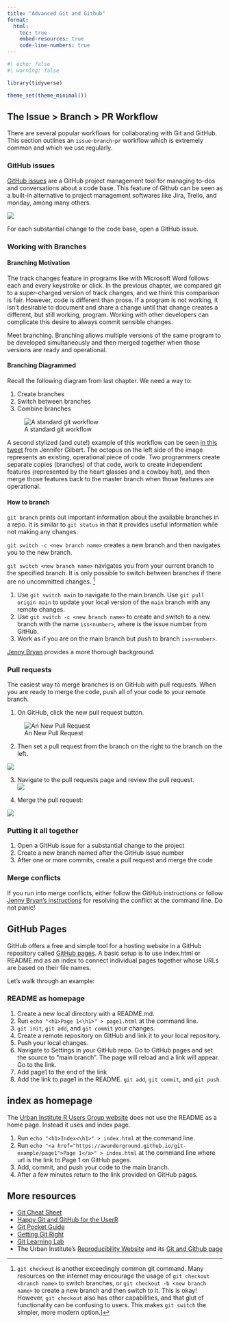 ```yaml
---
title: "Advanced Git and Github"
format: 
  html:
    toc: true
    embed-resources: true
    code-line-numbers: true
---
```



```r
#| echo: false
#| warning: false

library(tidyverse)

theme_set(theme_minimal())

```

## The Issue > Branch > PR Workflow
There are several popular workflows for collaborating with Git and GitHub. This section outlines an `issue`-`branch`-`pr` workflow which is extremely common and which we use regularly.

### GitHub issues

[GitHub issues](https://help.github.com/en/github/managing-your-work-on-github/about-issues) are a GitHub project management tool for managing to-dos and conversations about a code base. This feature of Github can be seen as a built-in alternative to project management softwares like Jira, Trello, and monday, among many others.

![](images/issues.png)


For each substantial change to the code base, open a GitHub issue.

### Working with Branches

#### Branching Motivation

The track changes feature in programs like with Microsoft Word follows each and every keystroke or click. In the previous chapter, we compared git to a super-charged version of track changes, and we think this comparison is fair. However, code is different than prose. If a program is not working, it isn’t desirable to document and share a change until that change creates a different, but still working, program. Working with other developers can complicate this desire to always commit sensible changes. 

Meet branching. Branching allows multiple versions of the same program to be developed simultaneously and then merged together when those versions are ready and operational. 

#### Branching Diagrammed 
Recall the following diagram from last chapter. We need a way to:

1. Create branches
2. Switch between branches
3. Combine branches

![A standard git workflow](images/git-branching.png)


A second stylized (and cute!) example of this workflow can be seen [in this tweet](https://twitter.com/jay_gee/status/702638177471873024/photo/1) from Jennifer Gilbert. The octopus on the left side of the image represents an existing, operational piece of code. Two programmers create separate copies (branches) of that code, work to create independent features (represented by the heart glasses and a cowboy hat), and then merge those features back to the master branch when those features are operational.

#### How to branch
`git branch` prints out important information about the available branches in a repo. It is similar to `git status` in that it provides useful information while not making any changes.

`git switch -c <new branch name>` creates a new branch and then navigates you to the new branch.

`git switch <new branch name>` navigates you from your current branch to the specified branch. It is only possible to switch between branches if there are no uncommitted changes. [^checkout]

[^checkout]: `git checkout` is another exceedingly common git command. Many resources on the internet may encourage the usage of `git checkout <branch name>` to switch branches, or `git checkout -b <new branch name>` to create a new branch and then switch to it. This is okay! However, `git checkout` also has other capabilities, and that glut of functionality can be confusing to users. This makes `git switch` the simpler, more modern option.]


1. Use `git switch main` to navigate to the main branch. Use `git pull origin main` to update your local version of the `main` branch with any remote changes. 
2. Use `git switch -c <new branch name>` to create and switch to a new branch with the name `iss<number>`, where <number> is the issue number from GitHub.
3. Work as if you are on the main branch but push to branch `iss<number>`. 

[Jenny Bryan](https://happygitwithr.com/git-branches.html) provides a more thorough background.

### Pull requests

The easiest way to merge branches is on GitHub with pull requests. When you are ready to merge the code, push all of your code to your remote branch. 

1. On GitHub, click the new pull request button. 

![An New Pull Request](images/new-pull-request.png)


2. Then set a pull request from the branch on the right to the branch on the left. 

![](images/pull-request.png){fig-align="center"}


3. Navigate to the pull requests page and review the pull request. <br>
![](images/pull-requests.png){fig-align="center"}

4. Merge the pull request:

![](images/merge-pull-request.png){fig-align="center"}

### Putting it all together

1. Open a GitHub issue for a substantial change to the project
2. Create a new branch named after the GitHub issue number
3. After one or more commits, create a pull request and merge the code

### Merge conflicts

If you run into merge conflicts, either follow the GitHub instructions or follow [Jenny Bryan's instructions](https://happygitwithr.com/git-branches.html) for resolving the conflict at the command line. Do not panic! 

## GitHub Pages

GitHub offers a free and simple tool for a hosting website in a GitHub repository called [GitHub pages](https://pages.github.com/). A basic setup is to use index.html or README.md as an index to connect individual pages together whose URLs are based on their file names. 

Let's walk through an example:

### README as homepage

1. Create a new local directory with a README.md.
2. Run `echo "<h1>Page 1<\h1>" > page1.html` at the command line.
3. `git init`, `git add`, and `git commit` your changes.
4. Create a remote repository on GitHub and link it to your local repository.
5. Push your local changes.
6. Navigate to Settings in your GitHub repo. Go to GitHub pages and set the source to "main branch". The page will reload and a link will appear. Go to the link. 
7. Add page1 to the end of the link
8. Add the link to page1 in the README. `git add`, `git commit`, and `git push`.

## index as homepage

The [Urban Institute R Users Group website](https://urbaninstitute.github.io/r-at-urban/index.html) does not use the README as a home page. Instead it uses and index page. 

1. Run `echo "<h1>Index<\h1>" > index.html` at the command line.
2. Run `echo "<a href="https://awunderground.github.io/git-example/page1">Page 1</a>" > index.html` at the command line where url is the link to Page 1 on GitHub pages. 
3. Add, commit, and push your code to the main branch.
4. After a few minutes return to the link provided on GitHub pages.

## More resources

* [Git Cheat Sheet](https://education.github.com/git-cheat-sheet-education.pdf)
* [Happy Git and GitHub for the UserR](https://happygitwithr.com/)
* [Git Pocket Guide](https://www.amazon.com/Git-Pocket-Guide-Working-Introduction/dp/1449325866)
* [Getting Git Right](https://www.atlassian.com/git)
* [Git Learning Lab](https://lab.github.com/)
* The Urban Institute's [Reproducibility Website](https://ui-research.github.io/reproducibility-at-urban/) and its [Git and Github page](https://ui-research.github.io/reproducibility-at-urban/git-overview.html)
